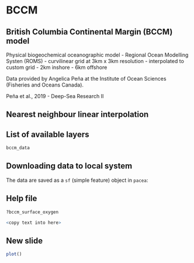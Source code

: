 # BCCM

## British Columbia Continental Margin (BCCM) model
Physical biogeochemical oceanographic model 
- Regional Ocean Modelling Systen (ROMS)
- curvilinear grid at 3km x 3km resolution
- interpolated to custom grid
  - 2km inshore
  - 6km offshore

Data provided by Angelica Peña at the Institute of Ocean Sciences (Fisheries and
Oceans Canada).

Peña et al., 2019 - Deep-Sea Research II

## Nearest neighbour linear interpolation

## List of available layers
```r
bccm_data
```

## Downloading data to local system
The data are saved as a `sf` (simple feature) object in `pacea`:


## Help file
```r
?bccm_surface_oxygen

<copy text into here>
```

## New slide

```r
plot()
```
